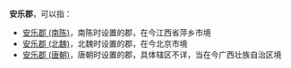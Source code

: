 '''安乐郡'''，可以指：

*[[安乐郡_(南陈)|安乐郡 (南陈)]]，南陈时设置的郡，在今江西省萍乡市境
*[[安乐郡_(北魏)|安乐郡 (北魏)]]，北魏时设置的郡，在今北京市境
*[[安乐郡_(唐朝)|安乐郡 (唐朝)]]，唐朝时设置的郡，具体辖区不详，当在今广西壮族自治区境

{{Disambig|A|Cat=三字中国郡名消歧义}}